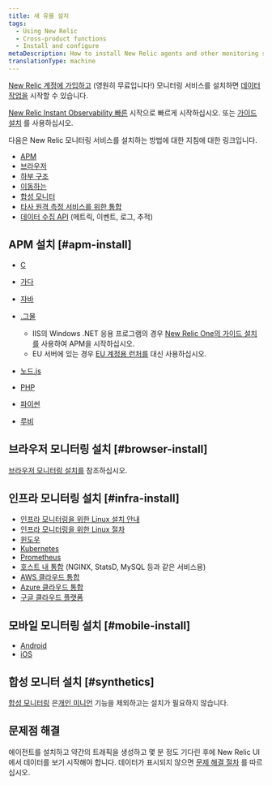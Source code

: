 ```yaml
---
title: 새 유물 설치
tags:
  - Using New Relic
  - Cross-product functions
  - Install and configure
metaDescription: How to install New Relic agents and other monitoring solutions.
translationType: machine
---
```


[New Relic 계정에 가입하고](https://newrelic.com/signup) (영원히 무료입니다!) 모니터링 서비스를 설치하면 [데이터 작업을](/docs/data-apis/get-started/nrdb-horsepower-under-hood) 시작할 수 있습니다.

[New Relic Instant Observability 빠른](https://newrelic.com/instant-observability/) 시작으로 빠르게 시작하십시오. 또는 [가이드 설치](/docs/new-relic-one/use-new-relic-one/cross-product-functions/install-configure/new-relic-guided-install-overview/) 를 사용하십시오.

다음은 New Relic 모니터링 서비스를 설치하는 방법에 대한 지침에 대한 링크입니다.

* [APM](#apm-install)
* [브라우저](#browser-install)
* [하부 구조](#infra-install)
* [이동하는](#mobile-install)
* [합성 모니터](#synthetics)
* [타사 원격 측정 서비스를 위한 통합](/docs/data-ingest-apis/get-data-new-relic/new-relic-sdks/telemetry-sdks-send-custom-telemetry-data-new-relic#external-data)
* [데이터 수집 API](/docs/data-ingest-apis/get-data-new-relic/getting-started/introduction-new-relic-data-ingest-apis-sdks) (메트릭, 이벤트, 로그, 추적)

## APM 설치 [#apm-install]

* [C](/docs/agents/c-sdk/install-configure/install-c-sdk-compile-link-your-code)

* [가다](/docs/agents/go-agent/get-started/get-new-relic-go)

* [자바](/docs/agents/java-agent/installation/install-java-agent)

* [.그물](/docs/agents/net-agent/installation/install-enable-new-relic-net-agent)

  * IIS의 Windows .NET 응용 프로그램의 경우 [New Relic One의 가이드 설치를](https://one.newrelic.com/launcher/nr1-core.home?pane=eyJuZXJkbGV0SWQiOiJucjEtY29yZS5ob21lLXNjcmVlbiJ9&cards%5B0%5D=eyJuZXJkbGV0SWQiOiJucjEtaW5zdGFsbC1uZXdyZWxpYy5ucjEtaW5zdGFsbC1uZXdyZWxpYyIsInBhdGgiOiJhcG0iLCJsYW5ndWFnZSI6ICJkb3RuZXQiLCAicmVjaXBlTmFtZSI6ICJkb3RuZXQtYWdlbnQtaW5zdGFsbGVyIiwgImluaXRpYWxBY3Rpb25JbmRleCI6MiwiYWNjb3VudElkIjpudWxsfQ==) 사용하여 APM을 시작하십시오.
  * EU 서버에 있는 경우 [EU 계정용 런처를](https://one.eu.newrelic.com/launcher/nr1-core.home?pane=eyJuZXJkbGV0SWQiOiJucjEtY29yZS5ob21lLXNjcmVlbiJ9&cards%5B0%5D=eyJuZXJkbGV0SWQiOiJucjEtaW5zdGFsbC1uZXdyZWxpYy5ucjEtaW5zdGFsbC1uZXdyZWxpYyIsInBhdGgiOiJhcG0iLCJsYW5ndWFnZSI6ICJkb3RuZXQiLCAicmVjaXBlTmFtZSI6ICJkb3RuZXQtYWdlbnQtaW5zdGFsbGVyIiwgImluaXRpYWxBY3Rpb25JbmRleCI6MiwiYWNjb3VudElkIjpudWxsfQ==) 대신 사용하십시오.

* [노드.js](/docs/agents/nodejs-agent/installation-configuration/install-maintain-nodejs)

* [PHP](/docs/agents/php-agent/installation/php-agent-installation-overview)

* [파이썬](/docs/apm/agents/python-agent/installation)

* [루비](/docs/agents/ruby-agent/installation-configuration/ruby-agent-installation)

## 브라우저 모니터링 설치 [#browser-install]

[브라우저 모니터링 설치를](/docs/browser/new-relic-browser/installation/install-new-relic-browser-agent) 참조하십시오.

## 인프라 모니터링 설치 [#infra-install]

* [인프라 모니터링을 위한 Linux 설치 안내](https://one.newrelic.com/launcher/nr1-core.explorer?pane=eyJuZXJkbGV0SWQiOiJucjEtY29yZS5saXN0aW5nIn0=&cards%5B0%5D=eyJuZXJkbGV0SWQiOiJucjEtaW5zdGFsbC1uZXdyZWxpYy5ucjEtaW5zdGFsbC1uZXdyZWxpYyIsImFjdGl2ZUNvbXBvbmVudCI6IlZUU09FbnZpcm9ubWVudCIsInBhdGgiOiJndWlkZWQifQ==)
* [인프라 모니터링을 위한 Linux 절차](/docs/infrastructure/new-relic-infrastructure/installation/install-infrastructure-linux)
* [윈도우](/docs/infrastructure/new-relic-infrastructure/installation/install-infrastructure-windows-server)
* [Kubernetes](/docs/integrations/kubernetes-integration/installation/kubernetes-installation-configuration)
* [Prometheus](/docs/integrations/prometheus-integrations)
* [호스트 내 통합](/docs/infrastructure/integrations/install-integrations-package) (NGINX, StatsD, MySQL 등과 같은 서비스용)
* [AWS 클라우드 통합](/docs/infrastructure/amazon-integrations/getting-started/connect-aws-services-infrastructure)
* [Azure 클라우드 통합](/docs/infrastructure/microsoft-azure-integrations/getting-started/activate-azure-integrations)
* [구글 클라우드 플랫폼](/docs/integrations/google-cloud-platform-integrations/getting-started/connect-google-cloud-platform-services-infrastructure)

## 모바일 모니터링 설치 [#mobile-install]

* [Android](/docs/mobile-monitoring/mobile-monitoring-installation/getting-started/android-installation-configuration)
* [iOS](/docs/mobile-monitoring/mobile-monitoring-installation/getting-started/ios-installation-configuration)

## 합성 모니터 설치 [#synthetics]

[합성 모니터링](/docs/synthetics) 은[개인 미니언](/docs/synthetics/new-relic-synthetics/private-locations/install-configure-private-minions) 기능을 제외하고는 설치가 필요하지 않습니다.

## 문제점 해결

에이전트를 설치하고 약간의 트래픽을 생성하고 몇 분 정도 기다린 후에 New Relic UI에서 데이터를 보기 시작해야 합니다. 데이터가 표시되지 않으면 [문제 해결 절차](/docs/agents/manage-apm-agents/troubleshooting/not-seeing-data) 를 따르십시오.